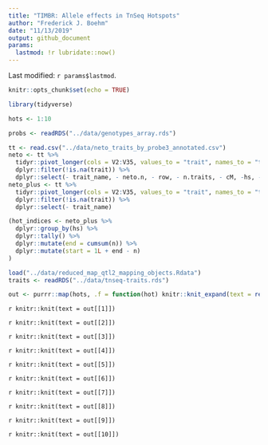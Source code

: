```yaml
---
title: "TIMBR: Allele effects in TnSeq Hotspots"
author: "Frederick J. Boehm"
date: "11/13/2019"
output: github_document
params:
  lastmod: !r lubridate::now()
---
```


Last modified: `r params$lastmod`.

```r
knitr::opts_chunk$set(echo = TRUE)
```

```r
library(tidyverse)
```

```r
hots <- 1:10
```


```r
probs <- readRDS("../data/genotypes_array.rds")
```

```r
tt <- read.csv("../data/neto_traits_by_probe3_annotated.csv")
neto <- tt %>%
  tidyr::pivot_longer(cols = V2:V35, values_to = "trait", names_to = "trait_name") %>%
  dplyr::filter(!is.na(trait)) %>%
  dplyr::select(- trait_name, - neto.n, - row, - n.traits, - cM, -hs, - chr)
neto_plus <- tt %>%
  tidyr::pivot_longer(cols = V2:V35, values_to = "trait", names_to = "trait_name") %>%
  dplyr::filter(!is.na(trait)) %>%
  dplyr::select(- trait_name)
```

```r
(hot_indices <- neto_plus %>%
  dplyr::group_by(hs) %>%
  dplyr::tally() %>%
  dplyr::mutate(end = cumsum(n)) %>%
  dplyr::mutate(start = 1L + end - n)
)
```

```r
load("../data/reduced_map_qtl2_mapping_objects.Rdata")
traits <- readRDS("../data/tnseq-traits.rds")
```


```r
out <- purrr::map(hots, .f = function(hot) knitr::knit_expand(text = readLines(here::here("Rmd", "tnseq-timbr-hotspots-small-one.Rmd"))))
```

`r knitr::knit(text = out[[1]])`


`r knitr::knit(text = out[[2]])`


`r knitr::knit(text = out[[3]])`


`r knitr::knit(text = out[[4]])`


`r knitr::knit(text = out[[5]])`

`r knitr::knit(text = out[[6]])`

`r knitr::knit(text = out[[7]])`


`r knitr::knit(text = out[[8]])`


`r knitr::knit(text = out[[9]])`

`r knitr::knit(text = out[[10]])`

